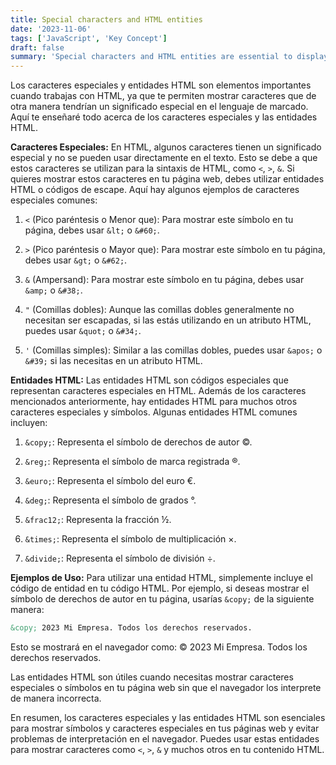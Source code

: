 ```yaml
---
title: Special characters and HTML entities
date: '2023-11-06'
tags: ['JavaScript', 'Key Concept']
draft: false
summary: 'Special characters and HTML entities are essential to display symbols and special characters on your web pages and avoid interpretation problems in the browser'
---
```


Los caracteres especiales y entidades HTML son elementos importantes cuando trabajas con HTML, ya que te permiten mostrar caracteres que de otra manera tendrían un significado especial en el lenguaje de marcado. Aquí te enseñaré todo acerca de los caracteres especiales y las entidades HTML.

**Caracteres Especiales:**
En HTML, algunos caracteres tienen un significado especial y no se pueden usar directamente en el texto. Esto se debe a que estos caracteres se utilizan para la sintaxis de HTML, como `<`, `>`, `&`. Si quieres mostrar estos caracteres en tu página web, debes utilizar entidades HTML o códigos de escape. Aquí hay algunos ejemplos de caracteres especiales comunes:

1. `<` (Pico paréntesis o Menor que): Para mostrar este símbolo en tu página, debes usar `&lt;` o `&#60;`.

2. `>` (Pico paréntesis o Mayor que): Para mostrar este símbolo en tu página, debes usar `&gt;` o `&#62;`.

3. `&` (Ampersand): Para mostrar este símbolo en tu página, debes usar `&amp;` o `&#38;`.

4. `"` (Comillas dobles): Aunque las comillas dobles generalmente no necesitan ser escapadas, si las estás utilizando en un atributo HTML, puedes usar `&quot;` o `&#34;`.

5. `'` (Comillas simples): Similar a las comillas dobles, puedes usar `&apos;` o `&#39;` si las necesitas en un atributo HTML.

**Entidades HTML:**
Las entidades HTML son códigos especiales que representan caracteres especiales en HTML. Además de los caracteres mencionados anteriormente, hay entidades HTML para muchos otros caracteres especiales y símbolos. Algunas entidades HTML comunes incluyen:

1. `&copy;`: Representa el símbolo de derechos de autor ©.

2. `&reg;`: Representa el símbolo de marca registrada ®.

3. `&euro;`: Representa el símbolo del euro €.

4. `&deg;`: Representa el símbolo de grados °.

5. `&frac12;`: Representa la fracción ½.

6. `&times;`: Representa el símbolo de multiplicación ×.

7. `&divide;`: Representa el símbolo de división ÷.

**Ejemplos de Uso:**
Para utilizar una entidad HTML, simplemente incluye el código de entidad en tu código HTML. Por ejemplo, si deseas mostrar el símbolo de derechos de autor en tu página, usarías `&copy;` de la siguiente manera:

```html
&copy; 2023 Mi Empresa. Todos los derechos reservados.
```

Esto se mostrará en el navegador como: © 2023 Mi Empresa. Todos los derechos reservados.

Las entidades HTML son útiles cuando necesitas mostrar caracteres especiales o símbolos en tu página web sin que el navegador los interprete de manera incorrecta.

En resumen, los caracteres especiales y las entidades HTML son esenciales para mostrar símbolos y caracteres especiales en tus páginas web y evitar problemas de interpretación en el navegador. Puedes usar estas entidades para mostrar caracteres como `<`, `>`, `&` y muchos otros en tu contenido HTML.